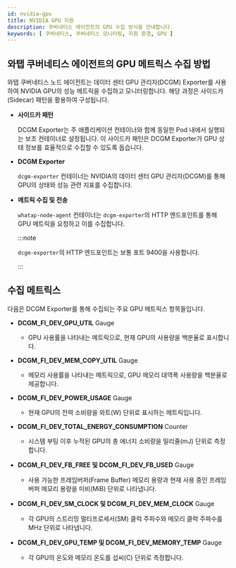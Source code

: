 ```yaml
---
id: nvidia-gpu
title: NVIDIA GPU 지원
description: 쿠버네티스 에이전트의 GPU 수집 방식을 안내합니다. 
keywords: [ 쿠버네티스, 쿠버네티스 모니터링, 지원 환경, GPU ]
---
```


## 와탭 쿠버네티스 에이전트의 GPU 메트릭스 수집 방법 

와탭 쿠버네티스 노드 에이전트는 데이터 센터 GPU 관리자(DCGM) Exporter를 사용하여 NVIDIA GPU의 성능 메트릭을 수집하고 모니터링합니다. 해당 과정은 사이드카(Sidecar) 패턴을 활용하여 구성됩니다.

* **사이드카 패턴**

  DCGM Exporter는 주 애플리케이션 컨테이너와 함께 동일한 Pod 내에서 실행되는 보조 컨테이너로 설정됩니다. 이 사이드카 패턴은 DCGM Exporter가 GPU 상태 정보를 효율적으로 수집할 수 있도록 돕습니다.

* **DCGM Exporter** 

  `dcgm-exporter` 컨테이너는 NVIDIA의 데이터 센터 GPU 관리자(DCGM)를 통해 GPU의 상태와 성능 관련 지표를 수집합니다. 

* **메트릭 수집 및 전송** 

  `whatap-node-agent` 컨테이너는 `dcgm-exporter`의 HTTP 엔드포인트를 통해 GPU 메트릭을 요청하고 이를 수집합니다. 

  :::note 

  `dcgm-exporter`의 HTTP 엔드포인트는 보통 포트 9400을 사용합니다.

  :::

## 수집 메트릭스

다음은 DCGM Exporter를 통해 수집되는 주요 GPU 메트릭스 항목들입니다. 

* **DCGM_FI_DEV_GPU_UTIL** <span class='type'>Gauge</span> 

  * GPU 사용률을 나타내는 메트릭으로, 현재 GPU의 사용량을 백분율로 표시합니다. 

* **DCGM_FI_DEV_MEM_COPY_UTIL** <span class='type'>Gauge</span>

  * 메모리 사용률을 나타내는 메트릭으로, GPU 메모리 대역폭 사용량을 백분율로 제공합니다. 

* **DCGM_FI_DEV_POWER_USAGE** <span class='type'>Gauge</span>

  * 현재 GPU의 전력 소비량을 와트(W) 단위로 표시하는 메트릭입니다. 

* **DCGM_FI_DEV_TOTAL_ENERGY_CONSUMPTION** <span class='type'>Counter</span>

  * 시스템 부팅 이후 누적된 GPU의 총 에너지 소비량을 밀리줄(mJ) 단위로 측정합니다. 

* **DCGM_FI_DEV_FB_FREE 및 DCGM_FI_DEV_FB_USED** <span class='type'>Gauge</span>

  * 사용 가능한 프레임버퍼(Frame Buffer) 메모리 용량과 현재 사용 중인 프레임버퍼 메모리 용량을 미비(MiB) 단위로 나타냅니다. 

* **DCGM_FI_DEV_SM_CLOCK 및 DCGM_FI_DEV_MEM_CLOCK** <span class='type'>Gauge</span>

  * 각 GPU의 스트리밍 멀티프로세서(SM) 클럭 주파수와 메모리 클럭 주파수를 MHz 단위로 나타냅니다. 

* **DCGM_FI_DEV_GPU_TEMP 및 DCGM_FI_DEV_MEMORY_TEMP** <span class='type'>Gauge</span>

  * 각 GPU의 온도와 메모리 온도를 섭씨(C) 단위로 측정합니다.